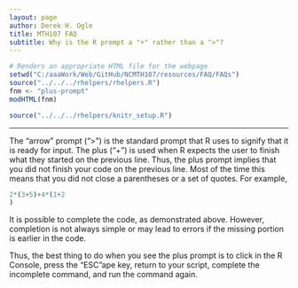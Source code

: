 ```yaml
---
layout: page
author: Derek H. Ogle
title: MTH107 FAQ
subtitle: Why is the R prompt a "+" rather than a ">"?
---
```


```r
# Renders an appropriate HTML file for the webpage
setwd("C:/aaaWork/Web/GitHub/NCMTH107/resources/FAQ/FAQs")
source("../../../rhelpers/rhelpers.R")
fnm <- "plus-prompt"
modHTML(fnm)
```

```r
source("../../../rhelpers/knitr_setup.R")
```

----

The "arrow" prompt (">") is the standard prompt that R uses to signify that it is ready for input.  The plus ("+") is used when R expects the user to finish what they started on the previous line.  Thus, the plus prompt implies that you did not finish your code on the previous line.  Most of the time this means that you did not close a parentheses or a set of quotes.  For example,
```r
2*(3+5)+4*(1+2
)
```

It is possible to complete the code, as demonstrated above.  However, completion is not always simple or may lead to errors if the missing portion is earlier in the code.

Thus, the best thing to do when you see the plus prompt is to click in the R Console, press the "ESC"ape key, return to your script, complete the incomplete command, and run the command again.
